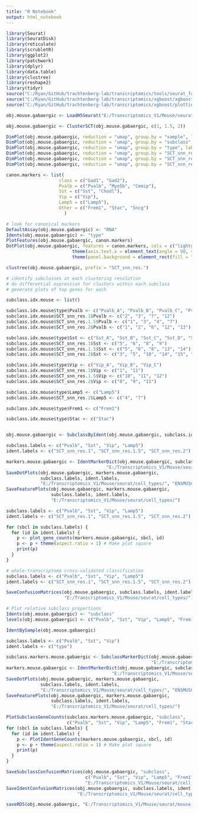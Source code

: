 ```yaml
---
title: "R Notebook"
output: html_notebook
---
```


```r

library(Seurat)
library(SeuratDisk)
library(reticulate)
library(scrubletR)
library(ggplot2)
library(patchwork)
library(dplyr)
library(data.table)
library(clustree)
library(reshape2)
library(tidyr)
source("C:/Ryan/GitHub/trachtenberg-lab/transcriptomics/tools/seurat_functions.R")
source("C:/Ryan/GitHub/trachtenberg-lab/transcriptomics/xgboost/xgboost_train.R")
source("C:/Ryan/GitHub/trachtenberg-lab/transcriptomics/xgboost/plottingFxns.R")

obj.mouse.gabaergic <- LoadH5Seurat("E:/Transcriptomics_V1/Mouse/seurat/mouse_v1_P38_gabaergic.h5seurat")

```


```r

obj.mouse.gabaergic <- ClusterSCT(obj.mouse.gabaergic, c(1, 1.5, 2))

```


```r

DimPlot(obj.mouse.gabaergic, reduction = "umap", group.by = "sample", label = FALSE, raster = FALSE, shuffle = TRUE) + xlim(-18, 18) + ylim(-18, 18) + coord_equal()
DimPlot(obj.mouse.gabaergic, reduction = "umap", group.by = "subclass", label = TRUE, raster = FALSE, shuffle = TRUE) + NoLegend() + xlim(-18, 18) + ylim(-18, 18) + coord_equal()
DimPlot(obj.mouse.gabaergic, reduction = "umap", group.by = "type", label = TRUE, raster = FALSE, shuffle = TRUE) + NoLegend() + xlim(-18, 18) + ylim(-18, 18) + coord_equal()
DimPlot(obj.mouse.gabaergic, reduction = "umap", group.by = "SCT_snn_res.1", label = TRUE, raster = FALSE, shuffle = TRUE) + NoLegend() + xlim(-18, 18) + ylim(-18, 18) + coord_equal()
DimPlot(obj.mouse.gabaergic, reduction = "umap", group.by = "SCT_snn_res.1.5", label = TRUE, raster = FALSE, shuffle = TRUE) + NoLegend() + xlim(-18, 18) + ylim(-18, 18) + coord_equal()
DimPlot(obj.mouse.gabaergic, reduction = "umap", group.by = "SCT_snn_res.2", label = TRUE, raster = FALSE, shuffle = TRUE) + NoLegend() + xlim(-18, 18) + ylim(-18, 18) + coord_equal()

```


```r

canon.markers <- list(
                    class = c("Gad1", "Gad2"),
                    Pvalb = c("Pvalb", "Myo5b", "Cemip"), 
                    Sst = c("Sst", "Chodl"), 
                    Vip = c("Vip"), 
                    Lamp5 = c("Lamp5"), 
                    Other = c("Frem1", "Stac", "Sncg")
                      )

# look for canonical markers
DefaultAssay(obj.mouse.gabaergic) <- "RNA"
Idents(obj.mouse.gabaergic) <- "type"
PlotFeatures(obj.mouse.gabaergic, canon.markers)
DotPlot(obj.mouse.gabaergic, features = canon.markers, cols = c("lightgrey", "red"), scale = FALSE) + 
                         theme(axis.text.x = element_text(angle = 90, vjust = 0.25)) + 
                         theme(panel.background = element_rect(fill = "white", color = NA), plot.background = element_rect(fill = "white", color = NA)) + NoLegend()

```


```r

clustree(obj.mouse.gabaergic, prefix = "SCT_snn_res.")

```


```r

# identify subclasses at each clustering resolution
# do differential expression for clusters within each subclass
# generate plots of top genes for each

subclass.idx.mouse <- list()

subclass.idx.mouse$type$Pvalb <- c("Pvalb_A", "Pvalb_B", "Pvalb_C", "Pvalb_D")
subclass.idx.mouse$SCT_snn_res.1$Pvalb <- c("2", "3", "7", "12")
subclass.idx.mouse$SCT_snn_res.1.5$Pvalb <- c("1", "3", "4", "7")
subclass.idx.mouse$SCT_snn_res.2$Pvalb <- c("1", "2", "6", "12", "13")

subclass.idx.mouse$type$Sst <- c("Sst_A", "Sst_B", "Sst_C", "Sst_D", "Sst_E")
subclass.idx.mouse$SCT_snn_res.1$Sst <- c("5", "6", "8", "9")
subclass.idx.mouse$SCT_snn_res.1.5$Sst <- c("5", "6", "8", "13", "14")
subclass.idx.mouse$SCT_snn_res.2$Sst <- c("3", "5", "10", "14", "15", "18")

subclass.idx.mouse$type$Vip <- c("Vip_A", "Vip_B", "Vip_C")
subclass.idx.mouse$SCT_snn_res.1$Vip <- c("1", "11")
subclass.idx.mouse$SCT_snn_res.1.5$Vip <- c("10", "11", "12")
subclass.idx.mouse$SCT_snn_res.2$Vip <- c("8", "9", "11")

subclass.idx.mouse$type$Lamp5 <- c("Lamp5")
subclass.idx.mouse$SCT_snn_res.2$Lamp5 <- c("4", "7")

subclass.idx.mouse$type$Frem1 <- c("Frem1")

subclass.idx.mouse$type$Stac <- c("Stac")


obj.mouse.gabaergic <- SubclassByIdent(obj.mouse.gabaergic, subclass.idx.mouse)

```


```r

subclass.labels <- c("Pvalb", "Sst", "Vip", "Lamp5")
ident.labels <- c("SCT_snn_res.1", "SCT_snn_res.1.5", "SCT_snn_res.2")

markers.mouse.gabaergic <- IdentMarkerDict(obj.mouse.gabaergic, subclass.labels, ident.labels, 
                                      "E:/Transcriptomics_V1/Mouse/seurat/marker_genes/markerdict_clusters.rds")
SaveDotPlots(obj.mouse.gabaergic, markers.mouse.gabaergic,
             subclass.labels, ident.labels,
             "E:/Transcriptomics_V1/Mouse/seurat/cell_types/", "ENSMUSG")
SaveFeaturePlots(obj.mouse.gabaergic, markers.mouse.gabaergic,
                 subclass.labels, ident.labels,
                 "E:/Transcriptomics_V1/Mouse/seurat/cell_types/")

```


```r

subclass.labels <- c("Pvalb", "Sst", "Vip", "Lamp5")
ident.labels <- c("SCT_snn_res.1", "SCT_snn_res.1.5", "SCT_snn_res.2")

for (sbcl in subclass.labels) {
  for (id in ident.labels) {
    p <- plot_gene_counts(markers.mouse.gabaergic, sbcl, id)
    p <- p + theme(aspect.ratio = 1) # Make plot square
    print(p)
  }
}

```


```r

# whole-transcriptome cross-validated classification
subclass.labels <- c("Pvalb", "Sst", "Vip", "Lamp5")
ident.labels <- c("SCT_snn_res.1", "SCT_snn_res.1.5", "SCT_snn_res.2")

SaveConfusionMatrices(obj.mouse.gabaergic, subclass.labels, ident.labels, 
                      "E:/Transcriptomics_V1/Mouse/seurat/cell_types/")

```


```r

# Plot relative subclass proportions
Idents(obj.mouse.gabaergic) <- "subclass"
levels(obj.mouse.gabaergic) <- c("Pvalb", "Sst", "Vip", "Lamp5", "Frem1", "Stac")

IdentBySample(obj.mouse.gabaergic)

```


```r

subclass.labels <- c("Pvalb", "Sst", "Vip")
ident.labels <- c("type")

subclass.markers.mouse.gabaergic <- SubclassMarkerDict(obj.mouse.gabaergic, "subclass",
                                                       "E:/Transcriptomics_V1/Mouse/seurat/marker_genes/markerdict_subclass.rds")
markers.mouse.gabaergic <- IdentMarkerDict(obj.mouse.gabaergic, subclass.labels, ident.labels,
                                        "E:/Transcriptomics_V1/Mouse/seurat/marker_genes/markerdict_types.rds")
SaveDotPlots(obj.mouse.gabaergic, markers.mouse.gabaergic,
             subclass.labels, ident.labels,
             "E:/Transcriptomics_V1/Mouse/seurat/cell_types/", "ENSMUSG")
SaveFeaturePlots(obj.mouse.gabaergic, markers.mouse.gabaergic,
                 subclass.labels, ident.labels,
                 "E:/Transcriptomics_V1/Mouse/seurat/cell_types/")

PlotSubclassGeneCounts(subclass.markers.mouse.gabaergic, "subclass", 
                       c("Pvalb", "Sst", "Vip", "Lamp5", "Frem1", "Stac")) + theme(aspect.ratio = 1)
for (sbcl in subclass.labels) {
  for (id in ident.labels) {
    p <- PlotIdentGeneCounts(markers.mouse.gabaergic, sbcl, id)
    p <- p + theme(aspect.ratio = 1) # Make plot square
    print(p)
  }
}

SaveSubclassConfusionMatrices(obj.mouse.gabaergic, "subclass",
                              c("Pvalb", "Sst", "Vip", "Lamp5", "Frem1", "Stac"),
                              "E:/Transcriptomics_V1/Mouse/seurat/cell_types/")
SaveIdentConfusionMatrices(obj.mouse.gabaergic, subclass.labels, ident.labels,
                           "E:/Transcriptomics_V1/Mouse/seurat/cell_types/")

```


```r

saveRDS(obj.mouse.gabaergic, "E:/Transcriptomics_V1/Mouse/seurat/mouse_v1_P38_gabaergic_processed.rds")

```

